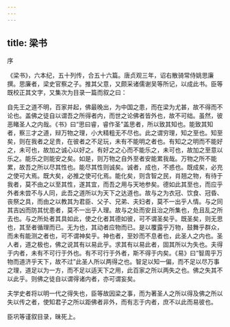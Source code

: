 ```yaml
---
---
---
```

title: 梁书
---

序

《梁书》，六本纪，五十列传，合五十六篇。唐贞观三年，诏右散骑常侍姚思廉撰。思廉者，梁史官察之子。推其父意，又颇采诸儒谢吴等所记，以成此书。臣等既校正其文字，又集次为目录一篇而叙之曰：

自先王之道不明，百家并起，佛最晚出，为中国之患，而在梁为尤甚，故不得而不论也。盖佛之徒自以谓吾之所得者内，而世之论佛者皆外也，故不可绌。虽然，彼恶睹圣人之内哉。《书》曰“思曰睿，睿作圣”盖思者，所以致其知也。能致其知者，察三才之道，辩万物之理，小大精粗无不尽也。此之谓穷理，知之至也。知至矣，则在我者之足贵，在彼者之不足玩，未有不能明之者也。有知之之明而不能好之，未可也，故加之诚心以好之。有好之之心而不能乐之，未可也，故加之至意以乐之。能乐之则能安之矣。如是，则万物之自外至者安能累我哉。万物之所不能累，故吾之所以尽其性也。能尽其性则诚矣。诚者，成也，不惑也。既成矣，必充之使可大焉。既大矣，必推之使可化焉。能化矣，则含智之民，肖翘之物，有待于我者，莫不由之以至其性，遂其宜，而吾之用与天地参矣。德如此其至也，而应乎外者未尝不与人同，此吾之道所以为天下之达道也。故与之为衣冠、饮食、冠昏、丧祭之具，而由之以教其为君臣、父子、兄弟、夫妇者，莫不一出乎人情。与之同其吉凶而防其忧患者，莫不一出乎人理。故与之处而安且治之所集也，危且乱之所去也。与之所处者其具如此，使之化者其德如彼，可不谓圣矣乎。既圣矣，则无思也，其至者循理而已。无为也，其动者应物而已。是以覆露乎万物，鼓舞乎群众，而未有能测之者也，可不谓神矣乎。神也者，至妙而不息者也，此圣人之内也。圣人者，道之极也，佛之说其有以易此乎。求其有以易此者，固其所以为失也。夫得于内者，未有不可行于外也。有不可行于外者，斯不得于内矣。《易》曰“智周乎万物而道济乎天下，故不过”此圣人所以两得之也。智足以知一偏，而不足以尽万事之理，道足以为一方，而不足以适天下之用，此百家之所以两失之也。佛之失其不以此乎。则佛之徒自以谓得诸内者，亦可谓妄矣。

夫学史者将以明一代之得失也，臣等故因梁之事，而为著圣人之所以得及佛之所以失以传之者，使知君子之所以距佛者非外，而有志于内者，庶不以此而易彼也。

臣巩等谨叙目录，昧死上。

